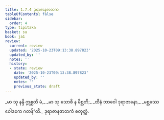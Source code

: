 ```yaml
---
title: 1.7.4 ဒုရာဇာနဇာတက
tableOfContents: false
sidebar:
  order: 4
type: tipitaka
basket: su
book: ja1
review:
  current: review
  updated: '2025-10-23T09:13:38.897823'
  updated_by: ''
  notes: ''
  history:
  - state: review
    date: '2025-10-23T09:13:38.897823'
    updated_by: ''
    notes: ''
    previous_state: draft
---
```



<ReviewStatus review={frontmatter.review} showDetails={true} />

<HypothesisAnnotation frontmatter={frontmatter} />

<DynamicBreadcrumb />

<Division number="64" book="ja1" e="ch" v="22" p="15">

<Paragraph number="141" type="verses" book="ja1">
_မာ သု နန္ဒိ ဣစ္ဆတိ မံ,_  
_မာ သု သောစိ န မိစ္ဆတိ;_  
_ထီနံ ဘာဝေါ ဒုရာဇာနော,_  
_မစ္ဆဿေဝေါဒကေ ဂတန်”တိ._  


</Paragraph>
</Division>

<Paragraph number="142" type="center" book="ja1">
ဒုရာဇာနဇာတကံ စတုတ္ထံ.
</Paragraph>